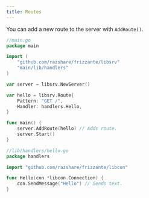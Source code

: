 ```yaml
---
title: Routes
---
```



You can add a new route to the server with `AddRoute()`.

```go
//main.go
package main

import (
    "github.com/razshare/frizzante/libsrv"
    "main/lib/handlers"
)

var server = libsrv.NewServer()

var hello = libsrv.Route{
    Pattern: "GET /", 
    Handler: handlers.Hello,
}

func main() {
    server.AddRoute(hello) // Adds route.
    server.Start()
}
```

```go
//lib/handlers/hello.go
package handlers

import "github.com/razshare/frizzante/libcon"

func Hello(con *libcon.Connection) {
    con.SendMessage("Hello") // Sends text.
}
```